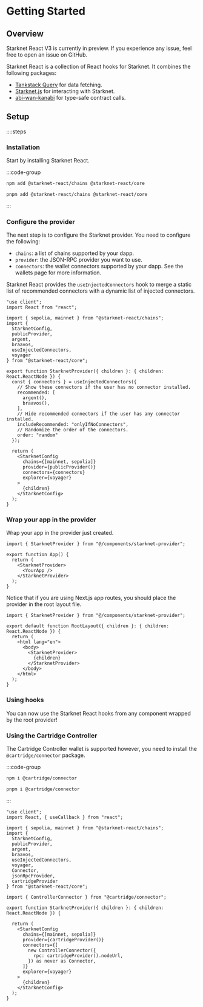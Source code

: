 

# Getting Started

## Overview

<Callout type="warning">
Starknet React V3 is currently in preview. If you experience any issue, feel
free to open an issue on GitHub.
</Callout>

Starknet React is a collection of React hooks for Starknet. It combines the following packages:

- [Tankstack Query](https://tanstack.com/query/latest) for data fetching.
- [Starknet.js](https://www.starknetjs.com/) for interacting with Starknet.
- [abi-wan-kanabi](https://github.com/keep-starknet-strange/abi-wan-kanabi) for type-safe contract calls.


## Setup

::::steps

### Installation

Start by installing Starknet React.

:::code-group

```bash [npm]
npm add @starknet-react/chains @starknet-react/core
```

```bash [pnpm]
pnpm add @starknet-react/chains @starknet-react/core
```

:::

### Configure the provider

The next step is to configure the Starknet provider. You need to configure the
following:

* `chains`: a list of chains supported by your dapp.
* `provider`: the JSON-RPC provider you want to use.
* `connectors`: the wallet connectors supported by your dapp. See the wallets page for more information.

Starknet React provides the `useInjectedConnectors` hook to merge a static list
of recommended connectors with a dynamic list of injected connectors.

```tsx [components/starknet-provider.tsx]
"use client";
import React from "react";

import { sepolia, mainnet } from "@starknet-react/chains";
import {
  StarknetConfig,
  publicProvider,
  argent,
  braavos,
  useInjectedConnectors,
  voyager
} from "@starknet-react/core";

export function StarknetProvider({ children }: { children: React.ReactNode }) {
  const { connectors } = useInjectedConnectors({
    // Show these connectors if the user has no connector installed.
    recommended: [
      argent(),
      braavos(),
    ],
    // Hide recommended connectors if the user has any connector installed.
    includeRecommended: "onlyIfNoConnectors",
    // Randomize the order of the connectors.
    order: "random"
  });

  return (
    <StarknetConfig
      chains={[mainnet, sepolia]}
      provider={publicProvider()}
      connectors={connectors}
      explorer={voyager}
    >
      {children}
    </StarknetConfig>
  );
}
```

### Wrap your app in the provider

Wrap your app in the provider just created.

```tsx [app.tsx]
import { StarknetProvider } from "@/components/starknet-provider";

export function App() {
  return (
    <StarknetProvider>
      <YourApp />
    </StarknetProvider>
  );
}
```

Notice that if you are using Next.js app routes, you should place the provider
in the root layout file.

```tsx [app/layout.tsx]
import { StarknetProvider } from "@/components/starknet-provider";

export default function RootLayout({ children }: { children: React.ReactNode }) {
  return (
    <html lang="en">
      <body>
        <StarknetProvider>
          {children}
        </StarknetProvider>
      </body>
    </html>
  );
}
```


### Using hooks

You can now use the Starknet React hooks from any component wrapped by the root
provider!

### Using the Cartridge Controller

The Cartridge Controller wallet is supported however, you need to install the
`@cartridge/connector` package.

:::code-group

```bash [npm]
npm i @cartridge/connector
```

```bash [pnpm]
pnpm i @cartridge/connector
```

:::

```tsx twoslash
"use client";
import React, { useCallback } from "react";

import { sepolia, mainnet } from "@starknet-react/chains";
import {
  StarknetConfig,
  publicProvider,
  argent,
  braavos,
  useInjectedConnectors,
  voyager,
  Connector,
  jsonRpcProvider,
  cartridgeProvider
} from "@starknet-react/core";

import { ControllerConnector } from "@cartridge/connector";

export function StarknetProvider({ children }: { children: React.ReactNode }) {

  return (
    <StarknetConfig
      chains={[mainnet, sepolia]}
      provider={cartridgeProvider()}
      connectors={[
        new ControllerConnector({
          rpc: cartridgeProvider().nodeUrl,
        }) as never as Connector,
      ]}
      explorer={voyager}
    >
      {children}
    </StarknetConfig>
  );
}
```
